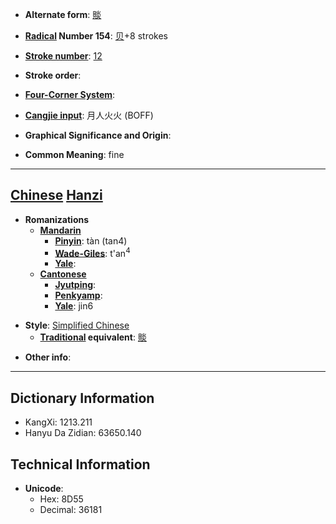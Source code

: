 * '''Alternate form''': [[賧]]

* '''[[Wiktionary:Chinese radical index| Radical]] Number 154''': [[Wiktionary:Chinese radical index 贝|贝]]+8 strokes

* '''[[Wiktionary:Chinese total strokes index|Stroke number]]''': [[Wiktionary:Chinese total strokes index 12|12]]

* '''Stroke order''': 

* '''[[Wiktionary:Chinese four corner index|Four-Corner System]]''': 

* '''[[Wiktionary:Chinese Cangjie index|Cangjie input]]''': 月人火火 (BOFF)

* '''Graphical Significance and Origin''': 

* '''Common Meaning''': fine

----

== [[Chinese]] [[Hanzi]] ==

* '''Romanizations'''
** '''[[Mandarin]]'''
*** '''[[Pinyin]]''': tàn (tan4)
*** '''[[Wade-Giles]]''': t'an<sup>4</sup>
*** '''[[Yale]]''': 
** '''[[Cantonese]]'''
*** '''[[Jyutping]]''':
*** '''[[Penkyamp]]''': 
*** '''[[Yale]]''': jin6

* '''Style''': [[Simplified Chinese]] 
** '''[[Traditional Chinese|Traditional]] equivalent''': [[賧]]

* '''Other info''': 

----

== Dictionary Information ==

* KangXi: 1213.211
* Hanyu Da Zidian: 63650.140

== Technical Information ==

* '''Unicode''':
** Hex: 8D55
** Decimal: 36181